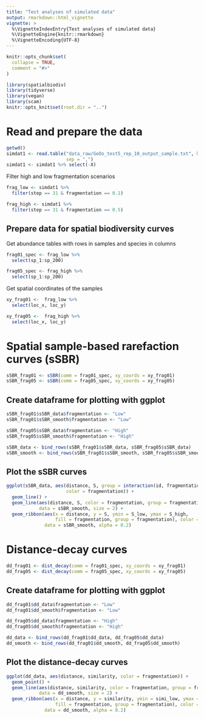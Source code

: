 ```yaml
---
title: "Test analyses of simulated data"
output: rmarkdown::html_vignette
vignette: >
  %\VignetteIndexEntry{Test analyses of simulated data}
  %\VignetteEngine{knitr::rmarkdown}
  %\VignetteEncoding{UTF-8}
---
```


```r
knitr::opts_chunk$set(
  collapse = TRUE,
  comment = "#>"
)
```

```r
library(spatialbiodiv)
library(tidyverse)
library(vegan)
library(scam)
knitr::opts_knit$set(root.dir = "..")
```

# Read and prepare the data

```r
getwd()
simdat1 <- read.table("data_raw/GeDo_test5_rep_10_output_sample.txt", header = TRUE,
                      sep = ",")
simdat1 <- simdat1 %>% select(-X)
```

Filter high and low fragmentation scenarios

```r
frag_low <- simdat1 %>%
  filter(step == 31 & fragmentation == 0.1)

frag_high <- simdat1 %>%
  filter(step == 31 & fragmentation == 0.5)
```

## Prepare data for spatial biodiversity curves

Get abundance tables with rows in samples and species in columns

```r
frag01_spec <- frag_low %>%
  select(sp_1:sp_200)

frag05_spec <- frag_high %>%
  select(sp_1:sp_200)
```

Get spatial coordinates of the samples

```r
xy_frag01 <-  frag_low %>%
  select(loc_x, loc_y)

xy_frag05 <-  frag_high %>%
  select(loc_x, loc_y)
```

# Spatial sample-based rarefaction curves (sSBR)

```r
sSBR_frag01 <- sSBR(comm = frag01_spec, xy_coords = xy_frag01)
sSBR_frag05 <- sSBR(comm = frag05_spec, xy_coords = xy_frag05)
```

## Create dataframe for plotting with ggplot

```r
sSBR_frag01$sSBR_data$fragmentation <- "Low"
sSBR_frag01$sSBR_smooth$fragmentation <- "Low"

sSBR_frag05$sSBR_data$fragmentation <- "High"
sSBR_frag05$sSBR_smooth$fragmentation <- "High"

sSBR_data <- bind_rows(sSBR_frag01$sSBR_data, sSBR_frag05$sSBR_data)
sSBR_smooth <- bind_rows(sSBR_frag01$sSBR_smooth, sSBR_frag05$sSBR_smooth)

```

## Plot the sSBR curves

```r
ggplot(sSBR_data, aes(distance, S, group = interaction(id, fragmentation),
                      color = fragmentation)) +
  geom_line() +
  geom_line(aes(distance, S, color = fragmentation, group = fragmentation),
            data = sSBR_smooth, size = 2) +
  geom_ribbon(aes(x = distance, y = S, ymin = S_low, ymax = S_high,
                  fill = fragmentation, group = fragmentation), color = "black",
              data = sSBR_smooth, alpha = 0.2)
```

# Distance-decay curves

```r
dd_frag01 <- dist_decay(comm = frag01_spec, xy_coords = xy_frag01)
dd_frag05 <- dist_decay(comm = frag05_spec, xy_coords = xy_frag05)
```

## Create dataframe for plotting with ggplot

```r
dd_frag01$dd_data$fragmentation <- "Low"
dd_frag01$dd_smooth$fragmentation <- "Low"

dd_frag05$dd_data$fragmentation <- "High"
dd_frag05$dd_smooth$fragmentation <- "High"

dd_data <- bind_rows(dd_frag01$dd_data, dd_frag05$dd_data)
dd_smooth <- bind_rows(dd_frag01$dd_smooth, dd_frag05$dd_smooth)
```

## Plot the distance-decay curves

```r
ggplot(dd_data, aes(distance, similarity, color = fragmentation)) +
  geom_point() +
  geom_line(aes(distance, similarity, color = fragmentation, group = fragmentation),
            data = dd_smooth, size = 2) +
  geom_ribbon(aes(x = distance, y = similarity, ymin = simi_low, ymax = simi_high,
                  fill = fragmentation, group = fragmentation), color = "black",
              data = dd_smooth, alpha = 0.2)
```
